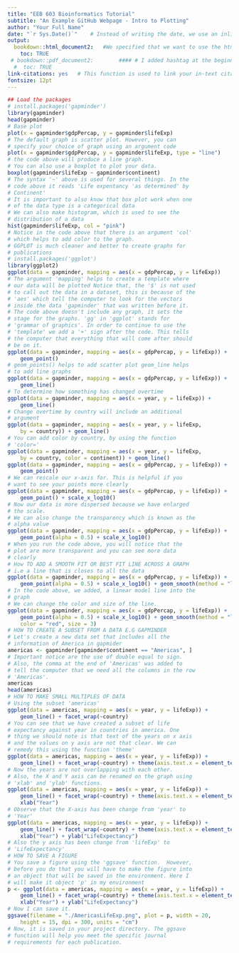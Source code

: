 ```yaml
--- 
title: "EEB 603 Bioinformatics Tutorial"
subtitle: "An Example GitHub Webpage - Intro to Plotting"
author: "Your Full Name"
date: "`r Sys.Date()`"    # Instead of writing the date, we use an inline code of R for it to update the code with the system's date each time you knit
output:
  bookdown::html_document2:   #We specified that we want to use the html_document2 function from bookdown to avoid any ambiguity
    toc: TRUE
 # bookdown::pdf_document2:        #### # I added hashtag at the beginning of this code because I dont have latex installed on the computer.
  #  toc: TRUE
link-citations: yes   # This function is used to link your in-text citations so that when clicked it will redirect readers to the full-text references
fontsize: 12pt
---
```



```R
## Load the packages
# install.packages('gapminder')
library(gapminder)
head(gapminder)
# Base plot
plot(x = gapminder$gdpPercap, y = gapminder$lifeExp)
# The default graph is scatter plot. However, you can
# specify your choice of graph using an argument code
plot(x = gapminder$gdpPercap, y = gapminder$lifeExp, type = "line")
# the code above will produce a line graph.
# You can also use a boxplot to plot your data.
boxplot(gapminder$lifeExp ~ gapminder$continent)
# The syntax '~' above is used for several things. In the
# code above it reads 'Life expentancy 'as determined' by
# Continent'
# It is important to also know that box plot work when one
# of the data type is a categorical data
# We can also make histogram, which is used to see the
# distribution of a data
hist(gapminder$lifeExp, col = "pink")
# Notice in the code above that there is an argument 'col'
# which helps to add color to the graph.
# GGPLOT is much cleaner and better to create graphs for
# publications
# install.packages('ggplot')
library(ggplot2)
ggplot(data = gapminder, mapping = aes(x = gdpPercap, y = lifeExp))
# The argument 'mapping' helps to create a template where
# our data will be plotted Notice that, the '$' is not used
# to call out the data in a dataset, this is because of the
# 'aes' which tell the computer to look for the vectors
# inside the data 'gapminder' that was written before it.
# The code above doesn't include any graph, it sets the
# stage for the graphs. 'gg' in 'ggplot' stands for
# 'grammar of graphics'. In order to continue to use the
# 'template' we add a '+' sign after the code. This tells
# the computer that everything that will come after should
# be on it.
ggplot(data = gapminder, mapping = aes(x = gdpPercap, y = lifeExp)) +
    geom_point()
# geom_points() helps to add scatter plot geom_line helps
# to add line graphs
ggplot(data = gapminder, mapping = aes(x = gdpPercap, y = lifeExp)) +
    geom_line()
# To determine how something has changed overtime
ggplot(data = gapminder, mapping = aes(x = year, y = lifeExp)) +
    geom_line()
# Change overtime by country will include an additional
# argument
ggplot(data = gapminder, mapping = aes(x = year, y = lifeExp,
    by = country)) + geom_line()
# You can add color by country, by using the function
# 'color='
ggplot(data = gapminder, mapping = aes(x = year, y = lifeExp,
    by = country, color = continent)) + geom_line()
ggplot(data = gapminder, mapping = aes(x = gdpPercap, y = lifeExp)) +
    geom_point()
# We can rescale our x-axis for. This is helpful if you
# want to see your points more clearly
ggplot(data = gapminder, mapping = aes(x = gdpPercap, y = lifeExp)) +
    geom_point() + scale_x_log10()
# Now our data is more dispersed because we have enlarged
# the scale.
# We can also change the transparency which is known as the
# alpha value
ggplot(data = gapminder, mapping = aes(x = gdpPercap, y = lifeExp)) +
    geom_point(alpha = 0.5) + scale_x_log10()
# When you run the code above, you will notice that the
# plot are more transparent and you can see more data
# clearly
# How TO ADD A SMOOTH FIT OR BEST FIT LINE ACROSS A GRAPH
# i.e a line that is closes to all the data
ggplot(data = gapminder, mapping = aes(x = gdpPercap, y = lifeExp)) +
    geom_point(alpha = 0.5) + scale_x_log10() + geom_smooth(method = "lm")
# In the code above, we added, a linear model line into the
# graph
# We can change the color and size of the line.
ggplot(data = gapminder, mapping = aes(x = gdpPercap, y = lifeExp)) +
    geom_point(alpha = 0.5) + scale_x_log10() + geom_smooth(method = "lm",
    color = "red", size = 3)
# HOW TO CREATE A SUBSET FROM A DATA E.G GAPMINDER
# Let's create a new data set that includes all the
# information of America in gapmider
americas <- gapminder[gapminder$continent == "Americas", ]
# Important notice are the use of double equal to sign.
# Also, the comma at the end of 'Americas' was added to
# tell the computer that we need all the columns in the row
# 'Americas'.
americas
head(americas)
# HOW TO MAKE SMALL MULTIPLES OF DATA
# Using the subset 'americas'
ggplot(data = americas, mapping = aes(x = year, y = lifeExp)) +
    geom_line() + facet_wrap(~country)
# You can see that we have created a subset of life
# expectancy against year in countries in america. One
# thing we should note is that text of the years on x axis
# and the values on y axis are not that clear. We can
# remedy this using the function 'theme'
ggplot(data = americas, mapping = aes(x = year, y = lifeExp)) +
    geom_line() + facet_wrap(~country) + theme(axis.text.x = element_text(angle = 45))
# Now the years are not overlapping with each other.
# Also, the X and Y axis can be renamed on the graph using
# 'xlab' and 'ylab' functions.
ggplot(data = americas, mapping = aes(x = year, y = lifeExp)) +
    geom_line() + facet_wrap(~country) + theme(axis.text.x = element_text(angle = 45)) +
    xlab("Year")
# Observe that the X-axis has been change from 'year' to
# 'Year'
ggplot(data = americas, mapping = aes(x = year, y = lifeExp)) +
    geom_line() + facet_wrap(~country) + theme(axis.text.x = element_text(angle = 45)) +
    xlab("Year") + ylab("LifeExpectancy")
# Also the y axis has been change from 'lifeExp' to
# 'LifeExpectancy'
# HOW TO SAVE A FIGURE
# You save a figure using the 'ggsave' function.  However,
# before you do that you will have to make the figure into
# an object that will be saved in the environment. Here I
# will make it object 'p' in my environment
p <- ggplot(data = americas, mapping = aes(x = year, y = lifeExp)) +
    geom_line() + facet_wrap(~country) + theme(axis.text.x = element_text(angle = 45)) +
    xlab("Year") + ylab("LifeExpectancy")
# Now I can save it.
ggsave(filename = "./AmericasLifeExp.png", plot = p, width = 20,
    height = 15, dpi = 300, units = "cm")
# Now, it is saved in your project directory. The ggsave
# function will help you meet the specific journal
# requirements for each publication.


```

